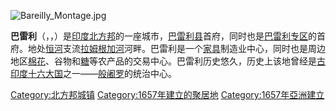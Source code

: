 [[File:Bareilly_Montage.jpg|thumb]]
{{unreferenced|time=2011-05-12T10:02:22+00:00}}

'''巴雷利'''（{{Lang-hi|बरेली}}，{{Lang-ur|بریلی}}，{{Lang-en|Bareilly}}）是[[印度|印度]][[北方邦|北方邦]]的一座城市，[[巴雷利县|巴雷利县]]首府，同时也是[[巴雷利专区|巴雷利专区]]的首府。地处[[恒河|恒河]]支流[[拉姆根加河|拉姆根加河]]河畔。巴雷利是一个[[家具|家具]]制造业中心，同时也是周边地区[[棉花|棉花]]、谷物和[[糖|糖]]等农产品的交易中心。巴雷利历史悠久，历史上该地曾经是[[古印度|古印度]][[十六大国|十六大国]]之一——[[般阇罗|般阇罗]]的统治中心。

{{Authority control}}
[[Category:北方邦城镇|Category:北方邦城镇]]
[[Category:1657年建立的聚居地|Category:1657年建立的聚居地]]
[[Category:1657年亞洲建立|Category:1657年亞洲建立]]